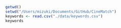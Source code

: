 ```r
getwd()
setwd("/Users/mizuki/Documents/GitHub/CineMatch")
keywords <- read.csv("./data/keywords.csv")
keywords
```

